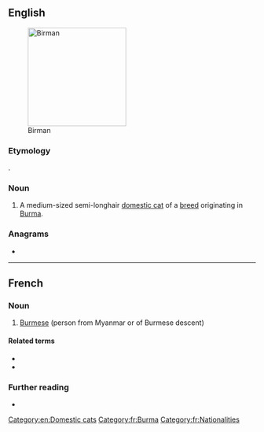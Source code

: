 {{also|birman}}
==English==
[[Image:Minerva-25.jpg|thumb|200px|Birman]]

===Etymology===
{{etyl|fr|en}} {{m|fr|birman||Burmese}}.

===Noun===
{{en-noun}}

# A medium-sized semi-longhair [[domestic cat]] of a [[breed]] originating in [[Burma]].

{{wikipedia|Birman}}
{{commonscat|Birman}}

===Anagrams===
* {{anagrams|en|Bramin|NIBMAR|imbarn|minbar}}

[[Category:en:Domestic cats]]

----

==French==

===Noun===
{{fr-noun|m|f=Birmane}}

# [[Burmese]] (person from Myanmar or of Burmese descent)

====Related terms====
* {{l|fr|birman}}
* {{l|fr|Birmanie}}

===Further reading===
* {{R:TLFi}}

[[Category:fr:Burma]]
[[Category:fr:Nationalities]]